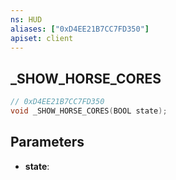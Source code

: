 ```yaml
---
ns: HUD
aliases: ["0xD4EE21B7CC7FD350"]
apiset: client
---
```

## _SHOW_HORSE_CORES

```c
// 0xD4EE21B7CC7FD350
void _SHOW_HORSE_CORES(BOOL state);
```


## Parameters
* **state**: